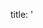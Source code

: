 
  title: '<dialog> でダイアログを作る',
  date: '2024-04-30',
};

# {metadata.title}

## 概要

dialog 要素の `showModal()` でモーダルを開く。
開いているモーダルには疑似クラス `:modal` で、
背景には疑似要素 `::backdrop` でアクセス可能。
モーダル表示中は dialog 要素に真偽値の属性 `open` が付与される。

開いたモーダルは top-layer になり、dialog 要素以外のすべての要素は inert になる。
DevTools で確認すると、
以下のような表示が確認できる。

<img src="/img/dialog.png" alt={'dialog'} />

背景の疑似要素 `::backdrop` には Chrome の場合、以下のようなスタイルがデフォルトで適用される。
tailwind では `backdrop:backdrop-blur` などとしてスタイルを適用できる。

```css
dialog:-internal-dialog-in-top-layer::backdrop {
  position: fixed;
  inset: 0px;
  background: rgba(0, 0, 0, 0.1);
}
```

以下のようにモーダル内に form を置き `method=dialog` で送信するとモーダルを閉じることができる。
esc キーでも閉じることができる。

```html
<form>
  <button formmethod="dialog">閉じる</button>
</form>
```

## 例

dialog の click イベントで閉じる処理を追加すると、
モーダルをクリックしても閉じてしまうので伝播禁止 stopPropagation しておく。

<Example />

<FileCode path={'dialog/example.tsx'} />

## 背景のスクロールを出来ないようにする

このサイトでは、以下をグローバルの CSS に書いているので、
上の例で dialog が開いている間は html のスクロールができなくなる。

```css
dialog:modal {
  html:has(&[open]) {
    overflow: hidden;
  }
}
```

あるいは直接 JS で制御する

```ts
window.document.body.style.overflow = next ? 'hidden' : '';
```

## 参考

- [dialog | HTML Standard](https://momdo.github.io/html/interactive-elements.html#the-dialog-element)
- [dialog | MDN](https://developer.mozilla.org/ja/docs/Web/HTML/Element/dialog)
- [::backdrop | MDN](https://developer.mozilla.org/en-US/docs/Web/CSS/::backdrop)
- [::modal | MDN](https://developer.mozilla.org/en-US/docs/Web/CSS/:modal)
